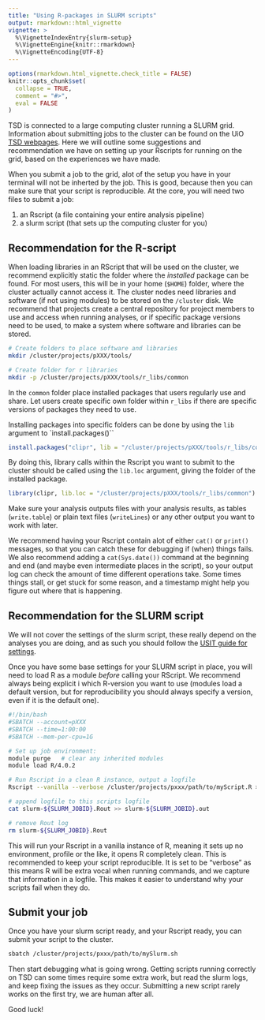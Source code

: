 ```yaml
---
title: "Using R-packages in SLURM scripts"
output: rmarkdown::html_vignette
vignette: >
  %\VignetteIndexEntry{slurm-setup}
  %\VignetteEngine{knitr::rmarkdown}
  %\VignetteEncoding{UTF-8}
---
```


```r
options(rmarkdown.html_vignette.check_title = FALSE)
knitr::opts_chunk$set(
  collapse = TRUE,
  comment = "#>",
  eval = FALSE
)
```

TSD is connected to a large computing cluster running a SLURM grid. 
Information about submitting jobs to the cluster can be found on the UiO [TSD webpages](https://www.uio.no/english/services/it/research/sensitive-data/use-tsd/hpc/colossus-userguide.html).
Here we will outline some suggestions and recommendation we have on setting up your Rscripts for running on the grid, based on the experiences we have made. 

When you submit a job to the grid, alot of the setup you have in your terminal will not be inherted by the job.
This is good, because then you can make sure that your script is reproducible. 
At the core, you will need two files to submit a job:

1. an Rscript (a file containing your entire analysis pipeline)  
2. a slurm script (that sets up the computing cluster for you)  

## Recommendation for the R-script

When loading libraries in an RScript that will be used on the cluster, we recommend explicitly static the folder where the _installed_ package can be found. 
For most users, this will be in your home (`$HOME`) folder, where the cluster actually cannot access it. 
The cluster nodes need libraries and software (if not using modules) to be stored on the `/cluster` disk. 
We recommend that projects create a central repository for project members to use and access when running analyses, or if specific package versions need to be used, to make a system where software and libraries can be stored. 


```bash
# Create folders to place software and libraries
mkdir /cluster/projects/pXXX/tools/

# Create folder for r libraries
mkdir -p /cluster/projects/pXXX/tools/r_libs/common
```

In the `common` folder place installed packages that users regularly use and share.
Let users create specific own folder within `r_libs` if there are specific versions of packages they need to use. 

Installing packages into specific folders can be done by using the `lib` argument to `install.packages()``

```r
install.packages("clipr", lib = "/cluster/projects/pXXX/tools/r_libs/common")
```

By doing this, library calls within the Rscript you want to submit to the cluster should be called using the `lib.loc` argument, giving the folder of the installed package.

```r
library(clipr, lib.loc = "/cluster/projects/pXXX/tools/r_libs/common")
```

Make sure your analysis outputs files with your analysis results, as tables (`write.table`) or plain text files (`writeLines`) or any other output you want to work with later. 

We recommend having your Rscript contain alot of either `cat()` or `print()` messages, so that you can catch these for debugging if (when) things fails. 
We also recommend adding a `cat(Sys.date())` command at the beginning and end (and maybe even intermediate places in the script), so your output log can check the amount of time different operations take.
Some times things stall, or get stuck for some reason, and a timestamp might help you figure out where that is happening. 

## Recommendation for the SLURM script
We will not cover the settings of the slurm script, these really depend on the analyses you are doing, and as such you should follow the [USIT guide for settings](https://www.uio.no/english/services/it/research/sensitive-data/use-tsd/hpc/job-scripts.html).

Once you have some base settings for your SLURM script in place, you will need to load R as a module _before_ calling your RScript. 
We recommend always being explicit i which R-version you want to use (modules load a default version, but for reproducibility you should always specify a version, even if it is the default one). 

```bash
#!/bin/bash
#SBATCH --account=pXXX
#SBATCH --time=1:00:00
#SBATCH --mem-per-cpu=1G

# Set up job environment:
module purge   # clear any inherited modules
module load R/4.0.2

# Run Rscript in a clean R instance, output a logfile
Rscript --vanilla --verbose /cluster/projects/pxxx/path/to/myScript.R > slurm-${SLURM_JOBID}.Rout 2>&1 

# append logfile to this scripts logfile
cat slurm-${SLURM_JOBID}.Rout >> slurm-${SLURM_JOBID}.out

# remove Rout log
rm slurm-${SLURM_JOBID}.Rout

```

This will run your Rscript in a vanilla instance of R, meaning it sets up no environment, profile or the like, it opens R completely clean. 
This is recommended to keep your script reproducible. 
It is set to be "verbose"  as this means R will be extra vocal when running commands, and we capture that information in a logfile.
This makes it easier to understand why your scripts fail when they do. 

## Submit your job
Once you have your slurm script ready, and your Rscript ready, you can submit your script to the cluster.

```bash
sbatch /cluster/projects/pxxx/path/to/mySlurm.sh
```

Then start debugging what is going wrong.
Getting scripts running correctly on TSD can some times require some extra work, but read the slurm logs, and keep fixing the issues as they occur. 
Submitting a new script rarely works on the first try, we are human after all. 

Good luck!

